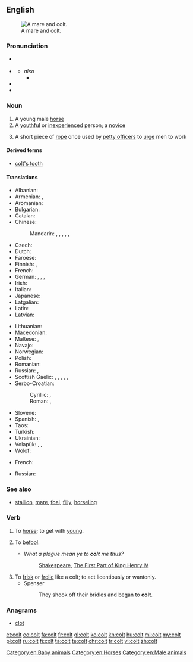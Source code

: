 {{also|colț}}
==English==
{{wikipedia|dab=Colt}}
[[Image:Tinker Stute mit Hengstfohlen.jpg|thumb|right|A mare and colt.]]

===Pronunciation===
* {{a|RP}} {{IPA|/kəʊlt/|/kɔʊlt/}}
* {{a|US}} {{IPA|/koʊlt/}}
** ''also'' {{IPA|/kl̩t/}}
*** {{homophones|cult}}
* {{audio|en-us-colt.ogg|Audio (US)}}
* {{rhymes|əʊlt}}

===Noun===
{{en-noun}}

# A young male [[horse]]
# A [[youthful]] or [[inexperienced]] person; a [[novice]]
#: {{rfquotek|Shakespeare}}
# {{context|nautical|lang=en}} A short piece of [[rope]] once used by [[petty officer]]s to [[urge]] men to work

====Derived terms====
* [[colt's tooth]]

====Translations====
{{trans-top|young male horse}}
* Albanian: {{t|sq|mëz}}
* Armenian: {{t|hy|մտրուկ}}, {{t|hy|քուռակ}}
* Aromanian: {{t|rup|mãndzu}}
* Bulgarian: {{t+|bg|жребче|m|tr=žrebčé}}
* Catalan: {{t|ca|poltre|m}}
* Chinese:
*: Mandarin: {{t+|cmn|駒|sc=Hani}}, {{t+|cmn|驹|tr=jū|sc=Hani}} {{qualifier|colt of filly}}, {{t|cmn|駒子|sc=Hani}}, {{t+|cmn|驹子|tr=jūzi|sc=Hani}}, {{t|cmn|[[小]][[雄]][[馬]]|sc=Hani}}, {{t|cmn|[[小]][[雄]][[马]]|tr=xiǎo xióng mǎ|sc=Hani}}
* Czech: {{t+|cs|hříbě|n}}
* Dutch: {{t|nl|hengstveulen|n}}
* Faroese: {{t|fo|koltur|n}}
* Finnish: {{t+|fi|varsa}}, {{t|fi|orivarsa}}
* French: {{t+|fr|poulain|m}}
* German: {{t|de|Hengstfohlen|n}}, {{t|de|[[männlich|männliches]] [[Fohlen]]|n}}, {{t|de|[[männlich|männliches]] [[Füllen]]|n}}, {{t|de|Hengstfüllen|n}}
* Irish: {{t|ga|bromach|m}}
* Italian: {{t+|it|puledro|m}}
* Japanese: {{t|ja|[[雄]]の[[子馬]]|tr=osu no ko-uma|sc=Jpan}}
* Latgalian: {{t|ltg|kumeļs|m}}
* Latin: {{t|la|equuleus|m}}
* Latvian: {{t|lv|kumeļš|m}}
{{trans-mid}}
* Lithuanian: {{t|lt|kumeliukas|m}}
* Macedonian: {{t|mk|ждребе|n|tr=ždrébe|sc=Cyrl}}
* Maltese: {{t|mt|mohor|m}}, {{t|mt|felu|m}}
* Navajo: {{t|nv|łéʼéyázhí}}
* Norwegian: {{t|no|hingstføll|n}}
* Polish: {{t+|pl|źrebak|m}}
* Romanian: {{t+|ro|mânz|m}}
* Russian: {{t+|ru|жеребёнок|m|tr=žerebjónok}} {{qualifier|colt of filly}}, {{t+|ru|жеребчик|m|tr=žerébčik}}
* Scottish Gaelic: {{t|gd|capall|m}}, {{t|gd|bromach|m}}, {{t|gd|loth|f}}, {{t|gd|lothag|f}}, {{t|gd|searrach|m}}, {{t|gd|biorach(-eich)|m}}
* Serbo-Croatian:
*: Cyrillic: {{t|sh|ждребе|n}}, {{t|sh|ждријебе|f}} {{qualifier|colt of filly}}
*: Roman: {{t|sh|ždrebe|n}}, {{t|sh|ždrijebe|n}} {{qualifier|colt of filly}}
* Slovene: {{t+|sl|žrebe|n}}
* Spanish: {{t|es|potranco|m}}, {{t+|es|potro|m}}
* Taos: {{t|twf|kòw’ȕ’úna}}
* Turkish: {{t+|tr|tay}}
* Ukrainian: {{t|uk|лоша|n|tr=lošá|sc=Cyrl}}
* Volapük: {{qualifier|♂♀}} {{t+|vo|jevodül}}, {{qualifier|♂}} {{t+|vo|hijevodül}}, {{qualifier|♀}} {{t+|vo|jijevodül}}
* Wolof: {{t|wo|mol|alt=mol mi}}
{{trans-bottom}}

{{trans-top|novice}}
* French: {{t+|fr|jeunot|m}}
{{trans-mid}}
{{trans-bottom}}

{{trans-top|rope}}
* Russian: {{t+|ru|линёк|m}}
{{trans-mid}}
{{trans-bottom}}

===See also===
* [[stallion]], [[mare]], [[foal]], [[filly]], [[horseling]]

===Verb===
{{en-verb}}

# {{context|obsolete|transitive|lang=en}} To [[horse]]; to get with [[young]].
#: {{rfquotek|Shakespeare}}
# {{context|obsolete|transitive|lang=en}} To [[befool]].
#* ''What a plague mean ye to '''colt''' me thus?''
#*: [[w:William Shakespeare|Shakespeare]], [[w:Henry IV, Part 1|The First Part of King Henry IV]]
# To [[frisk]] or [[frolic]] like a colt; to act licentiously or wantonly.
#* Spenser
#*: They shook off their bridles and began to '''colt'''.

{{Webster 1913}}

===Anagrams===
* [[clot#English|clot]]

[[Category:en:Baby animals]]
[[Category:en:Horses]]
[[Category:en:Male animals]]

[[et:colt]]
[[eo:colt]]
[[fa:colt]]
[[fr:colt]]
[[gl:colt]]
[[ko:colt]]
[[kn:colt]]
[[hu:colt]]
[[ml:colt]]
[[my:colt]]
[[pl:colt]]
[[ru:colt]]
[[fi:colt]]
[[ta:colt]]
[[te:colt]]
[[chr:colt]]
[[tr:colt]]
[[vi:colt]]
[[zh:colt]]